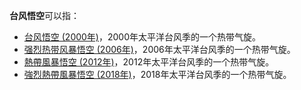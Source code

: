 {{NoteTA
|G1=TyphoonNew
|G2=TyphoonOld
|G3=Weather
}}
'''台风悟空'''可以指：

* [[台风悟空_(2000年)|台风悟空 (2000年)]]，2000年太平洋台风季的一个热带气旋。
* [[强烈热带风暴悟空_(2006年)|强烈热带风暴悟空 (2006年)]]，2006年太平洋台风季的一个热带气旋。
* [[熱帶風暴悟空_(2012年)|熱帶風暴悟空 (2012年)]]，2012年太平洋台风季的一个热带气旋。
* [[強烈熱帶風暴悟空_(2018年)|強烈熱帶風暴悟空 (2018年)]]，2018年太平洋台风季的一个热带气旋。

{{消歧义|cat=热带气旋消歧义}}

{{start box}}
{{succession box|[[颱風安比|安比]]|[[颱風雲雀|雲雀]]|太平洋颱風季名稱|悟空}}
{{end box}}

{{太平洋颱風季熱帶氣旋名單}}